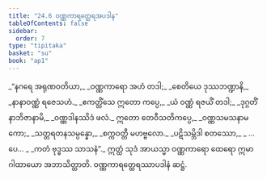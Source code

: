 ```yaml
---
title: "24.6 ဝဏ္ဏကာရတ္ထေရအပဒါန"
tableOfContents: false
sidebar:
  order: 7
type: "tipitaka"
basket: "su"
book: "ap1"
---
```



<DynamicBreadcrumb />

<Division number="23" book="ap1">

<Paragraph number="3005" type="verses" book="ap1">
_“နဂရေ အရုဏဝတိယာ,_  
_ဝဏ္ဏကာရော အဟံ တဒါ;_  
_စေတိယေ ဒုဿဘဏ္ဍာနိ,_  
_နာနာဝဏ္ဏံ ရဇေသဟံ._  

</Paragraph>

</Division>
<Division number="24" book="ap1">

<Paragraph number="3006" type="verses" book="ap1">
_ဧကတ္တိံသေ ဣတော ကပ္ပေ,_  
_ယံ ဝဏ္ဏံ ရဇယိံ တဒါ;_  
_ဒုဂ္ဂတိံ နာဘိဇာနာမိ,_  
_ဝဏ္ဏဒါနဿိဒံ ဖလံ._  

</Paragraph>

</Division>
<Division number="25" book="ap1">

<Paragraph number="3007" type="verses" book="ap1">
ဣတော တေဝီသတိကပ္ပေ,_  
_ဝဏ္ဏသမသနာမကော;_  
_သတ္တရတနသမ္ပန္နော,_  
_စက္ကဝတ္တီ မဟဗ္ဗလော._  

</Paragraph>

</Division>
<Division number="26" book="ap1">

<Paragraph number="3008" type="verses" book="ap1">
_ပဋိသမ္ဘိဒါ စတဿော,_  
_ …ပေ… _  
_ကတံ ဗုဒ္ဓဿ သာသနံ”._  

</Paragraph>

<Paragraph number="3009" book="ap1">
ဣတ္ထံ သုဒံ အာယသ္မာ ဝဏ္ဏကာရော ထေရော ဣမာ ဂါထာယော အဘာသိတ္ထာတိ.

</Paragraph>
</Division>

<Paragraph number="3010" type="center" book="ap1">
ဝဏ္ဏကာရတ္ထေရဿာပဒါနံ ဆဋ္ဌံ.
</Paragraph>